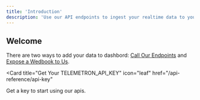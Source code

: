 ```yaml
---
title: 'Introduction'
description: 'Use our API endpoints to ingest your realtime data to your telemetron dashboard'
---
```


<Note>
  
</Note>

## Welcome

There are two ways to add your data to dashbord: [Call Our Endpoints](/) and [Expose a Wedbook to Us](/).

<Card
  title="Get Your TELEMETRON_API_KEY"
  icon="leaf"
  href="/api-reference/api-key"
>
  Get a key to start using our apis.
</Card>
